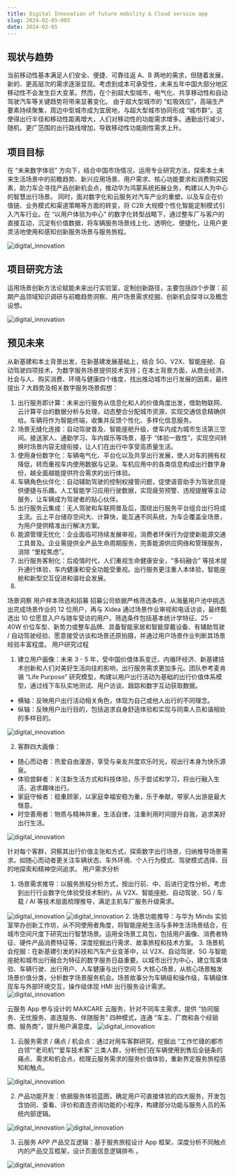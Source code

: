```yaml
---
title: Digital Innovation of future mobility & Cloud service app
slug: 2024-02-05-003
date: 2024-02-05
---
```


## 现状与趋势
当前移动性基本满足人们安全、便捷、可靠往返 A、B 两地的需求，但随着发展，新的、更高层次的需求逐渐显现。考虑到成本可承受性，未来五年中国大部分地区移动性不会发生巨大变革。然而，在个别超大型城市，电气化、共享移动性和自动驾驶汽车等关键趋势将带来显著变化。
由于超大型城市的 “虹吸效应”，高端生产要素持续聚集，周边中型城市成为宜居地，与超大型城市协同形成 “城市群”。这使得出行半径和移动性距离增大，人们对移动性的功能需求增多。通勤出行减少，随机、更广范围的出行路线增加，导致移动性功能刚性需求上升。

## 项目目标
在 “未来数字体验” 方向下，结合中国市场情况，运用专业研究方法，探索本土未来生活场景中的前瞻趋势、新兴应用场景、用户需求、核心功能要求和消费购买因素，助力车企寻找产品创新机会点，推动华为鸿蒙系统拓展业务，构建以人为中心的智慧出行场景。
同时，面对数字化和云服务对汽车产业的重塑，以及车企在价值链、业务模式和渠道策略等方面的转变，将 C2B 大规模个性化智能定制模式引入汽车行业。在 “以用户体验为中心” 的数字化转型战略下，通过整车厂与客户的直接互动，沉淀有价值数据，将车辆服务场景线上化、透明化、便捷化，让用户更灵活地使用和感知创新服务场景与服务旅程。

<Image src="/digital_innovation/digital_01.jpeg" alt="digital_innovation" className="my-4 rounded-lg" />


## 项目研究方法
运用场景创新方法论赋能未来出行实验室，定制创新路径，主要包括四个步骤：前期产品领域知识调研与前瞻趋势洞察、用户场景需求挖掘、创新机会探寻以及概念设想。

<Image src="/digital_innovation/digital_02.jpeg" alt="digital_innovation" className="my-4 rounded-lg" />


## 预见未来

从新基建和本土背景出发，在新基建发展基础上，结合 5G、V2X、智能座舱、自动驾驶四项技术，为数字服务场景提供技术支持；在本土背景方面，从商业经济、社会与人、购买消费、环境与健康四个维度，找出推动城市出行发展的因素，最终提出 7 大趋势及相关数字服务场景假想：
1. 出行服务即计算：未来出行服务从信息化和人的价值角度出发，借助物联网、云计算平台的数据分析与处理，动态整合分配城市资源，实现交通信息精确供给。车辆将作为智能终端，收集并反馈个性化、多样化信息服务。
2. 场景无缝化连接：自动驾驶普及、智能座舱升级，使车内成为城市生活第三空间。接送家人、通勤学习、车内娱乐等场景，基于 “体验一致性”，实现空间转换时场景内容无缝衔接，让人们在出行中享受高质量生活。
3. 使用身份数字化：车辆电气化、平台化以及共享出行发展，使人对车的拥有权降低，转而重视车内使用数据与记录。车机应用中的各类信息构成出行数字身份，越全面越能提供符合需求的出行体验。
4. 车辆角色伙伴化：自动辅助驾驶的控制权接管问题，促使语音助手为驾驶员提供便捷与乐趣。人工智能学习应用行驶数据，实现疲劳预警、违规提醒等主动服务，让车辆成为驾驶者的贴心伙伴。
5. 出行服务云集成：无人驾驶和车联网普及后，围绕出行服务平台组合出行将成主流。云上平台储存空间大、计算快，能互通不同系统，为车企覆盖全场景，为用户提供精准出行解决方案。
6. 能源管理无忧化：企业面临可持续发展审视，消费者环保行为促使新能源交通工具普及。企业需提供全产品生命周期服务，完善能源供应网络和管理服务，消除 “里程焦虑”。
7. 出行服务客制化：后疫情时代，人们重视生命健康安全，“多码融合” 等技术提升通行体验，车内健康和安全功能受重视。出行服务更注重人本体验，智能座舱和新型交互促进和谐社会发展。
8. 
场景洞察
用户样本筛选和招募
招募公司依据严格筛选条件，从海量用户池中挑选出完成场景作业的 12 位用户，再与 Xidea 通过场景作业审视和电话访谈，最终甄选出 10 位愿意入户与随车受访的用户。筛选条件包括基本统计学特征、25 - 40W 价位车型、新势力或整车品牌、具备智能家居和智能穿戴设备、有辅助驾驶 / 自动驾驶经验、愿意接受访谈和场景还原拍摄，并通过用户场景作业判断其场景经验丰富程度。
用户研究过程
1. 建立用户画像：未来 3 - 5 年，受中国价值体系变迁、内循环经济、新基建技术创新和人们对美好生活向往的影响，出行服务需求更加多元。团队参考麦肯锡 “Life Purpose” 研究模型，构建以用户出行活动为基础的出行价值体系模型，通过线下车队实地测试、用户访谈、跟踪和数字互动获取数据。
  - 横轴：反映用户出行活动相关角色，体现为自己或他人出行的不同理念。
  - 纵轴：反映用户出行目的，包括追求自身舒适体验和实现与同乘人员和谐相处的多样目的。

<Image src="/digital_innovation/digital_03.jpeg" alt="digital_innovation" className="my-4 rounded-lg" />

2. 客群四大画像：
  - 随心而动者：热爱自由漫游，享受与亲友共度欢乐时光，视出行本身为快乐源泉。
  - 体验尝鲜者：关注新生活方式和科技体验，乐于尝试和学习，将出行融入生活，追求趣味出行。
  - 家庭守候者：稳重顾家，以家庭幸福安稳为重，乐于奉献，带家人出游是最大惬意。
  - 时空善用者：物质与精神并重，生活自律，注重利用时间提升自我，追求美好出行生活。
<Image src="/digital_innovation/digital_04.jpeg" alt="digital_innovation" className="my-4 rounded-lg" />

针对每个客群，洞察其出行价值主张和方式，探索数字出行场景，归纳推导场景需求。如随心而动者更关注车辆状态、车外环境、个人行为模式、驾驶模式选择、目的地探索和精神空间追求。
用户需求分析
1. 场景需求推导：以服务旅程分析方式，按出行前、中、后进行定性分析。考虑到出行行业数字化体验受技术制约，从 V2X、智能座舱、自动驾驶、5G / 车载 / AI 等技术层面梳理推导，满足主机车厂服务升级需求。
<Image src="/digital_innovation/digital_05.jpeg" alt="digital_innovation" className="my-4 rounded-lg" />
<Image src="/digital_innovation/digital_06.jpeg" alt="digital_innovation" className="my-4 rounded-lg" />
2. 场景功能推导：与华为 Minds 实验室举办创新工作坊，从不同使用者角度，将智能座舱生活与多种生活场景结合，在城市空间尺度下研究出行智慧场景。运用全场景工具包，包括用户画像、消费者特征、硬件产品消费特征等，深度挖掘出行需求、故事旅程和技术方案。
3. 场景机会挖掘：在新基建引发的科技和汽车产业变革中，以 V2X、自动驾驶、5G 与智能座舱和城市出行融合为特征的数字服务日益重要。以城市出行为中心，建立驾乘体验、车辆行驶、出行用户、人车健康与出行空间 5 大核心场景，从核心场景触发场景价值分类，分析数字场景服务机会。场景故事分为车辆级和操作级，车辆级体现车与外部环境交互，操作级体现 HMI 出行服务设计需求。
<Image src="/digital_innovation/digital_07.jpeg" alt="digital_innovation" className="my-4 rounded-lg" />



云服务 App
参与设计的 MAXCARE 云服务，针对不同车主需求，提供 “协同服务、无忧服务、直连服务、伴随服务” 四种模式，连通 “车主、厂商和各个经销商、服务商”，提升用户满意度。
<Image src="/digital_innovation/digital_09.jpeg" alt="digital_innovation" className="my-4 rounded-lg" />

1. 云服务需求 / 痛点 / 机会点：通过对用车客群研究，挖掘出 “工作忙碌的都市白领”“老司机”“爱车技术客” 三类人群，分析他们在车辆使用到售后全链条的痛点、需求和机会点，梳理云服务需求的服务价值体验，重新界定服务旅程感知和触点。
<Image src="/digital_innovation/digital_010.jpeg" alt="digital_innovation" className="my-4 rounded-lg" />

2. 产品功能开发：依据服务体验蓝图，确定用户可直接体验的四大服务，开发包含协同、查看、评价和直连咨询功能的小程序，构建部分功能与服务人员的系统内部逻辑。
<Image src="/digital_innovation/digital_011.jpeg" alt="digital_innovation" className="my-4 rounded-lg" />

<Image src="/digital_innovation/digital_012.jpeg" alt="digital_innovation" className="my-4 rounded-lg" />

3. 云服务 APP 产品交互逻辑：基于服务旅程设计 App 框架，深度分析不同触点内的产品交互框架，设计页面信息逻辑排布 。
<Image src="/digital_innovation/digital_013.jpeg" alt="digital_innovation" className="my-4 rounded-lg" />

